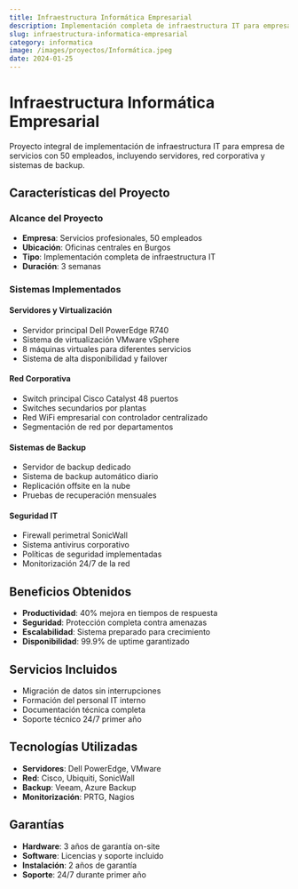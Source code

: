 ```yaml
---
title: Infraestructura Informática Empresarial
description: Implementación completa de infraestructura IT para empresa de 50 empleados con servidores, red y sistemas de backup.
slug: infraestructura-informatica-empresarial
category: informatica
image: /images/proyectos/Informática.jpeg
date: 2024-01-25
---
```


# Infraestructura Informática Empresarial

Proyecto integral de implementación de infraestructura IT para empresa de servicios con 50 empleados, incluyendo servidores, red corporativa y sistemas de backup.

## Características del Proyecto

### Alcance del Proyecto
- **Empresa**: Servicios profesionales, 50 empleados
- **Ubicación**: Oficinas centrales en Burgos
- **Tipo**: Implementación completa de infraestructura IT
- **Duración**: 3 semanas

### Sistemas Implementados

#### Servidores y Virtualización
- Servidor principal Dell PowerEdge R740
- Sistema de virtualización VMware vSphere
- 8 máquinas virtuales para diferentes servicios
- Sistema de alta disponibilidad y failover

#### Red Corporativa
- Switch principal Cisco Catalyst 48 puertos
- Switches secundarios por plantas
- Red WiFi empresarial con controlador centralizado
- Segmentación de red por departamentos

#### Sistemas de Backup
- Servidor de backup dedicado
- Sistema de backup automático diario
- Replicación offsite en la nube
- Pruebas de recuperación mensuales

#### Seguridad IT
- Firewall perimetral SonicWall
- Sistema antivirus corporativo
- Políticas de seguridad implementadas
- Monitorización 24/7 de la red

## Beneficios Obtenidos

- **Productividad**: 40% mejora en tiempos de respuesta
- **Seguridad**: Protección completa contra amenazas
- **Escalabilidad**: Sistema preparado para crecimiento
- **Disponibilidad**: 99.9% de uptime garantizado

## Servicios Incluidos

- Migración de datos sin interrupciones
- Formación del personal IT interno
- Documentación técnica completa
- Soporte técnico 24/7 primer año

## Tecnologías Utilizadas

- **Servidores**: Dell PowerEdge, VMware
- **Red**: Cisco, Ubiquiti, SonicWall
- **Backup**: Veeam, Azure Backup
- **Monitorización**: PRTG, Nagios

## Garantías

- **Hardware**: 3 años de garantía on-site
- **Software**: Licencias y soporte incluido
- **Instalación**: 2 años de garantía
- **Soporte**: 24/7 durante primer año
